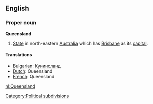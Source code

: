 ==English==

===Proper noun===
'''Queensland'''
# [[State]] in north-eastern [[Australia]] which has [[Brisbane]] as its [[capital]].
[[Category:Political subdivisions]]

====Translations====

*[[Bulgarian]]: [[Куиинсланд]]
*[[Dutch]]: Queensland
*[[French]]: Queensland

[[nl:Queensland]]